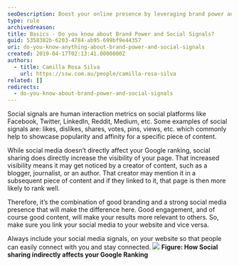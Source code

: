 ```yaml
---
seoDescription: Boost your online presence by leveraging brand power and social signals, increasing website visibility and driving organic rankings through strategic social media engagement and linking.
type: rule
archivedreason:
title: Basics - Do you know about Brand Power and Social Signals?
guid: 5358382b-6203-4784-ab95-699bf9e44357
uri: do-you-know-anything-about-brand-power-and-social-signals
created: 2019-04-17T02:13:41.0000000Z
authors:
  - title: Camilla Rosa Silva
    url: https://ssw.com.au/people/camilla-rosa-silva
related: []
redirects:
  - do-you-know-about-brand-power-and-social-signals
---
```


Social signals are human interaction metrics on social platforms like Facebook, Twitter, LinkedIn, Reddit, Medium, etc. Some examples of social signals are: likes, dislikes, shares, votes, pins, views, etc. which commonly help to showcase popularity and affinity for a specific piece of content.

While social media doesn’t directly affect your Google ranking, social sharing does directly increase the visibility of your page. That increased visibility means it may get noticed by a creator of content, such as a blogger, journalist, or an author. That creator may mention it in a subsequent piece of content and if they linked to it, that page is then more likely to rank well.

Therefore, it’s the combination of good branding and a strong social media presence that will make the difference here. Good engagement, and of course good content, will make your results more relevant to others. So, make sure you link your social media to your website and vice versa.

Always include your social media signals, on your website so that people can easily connect with you and stay connected.
![](sharing.png) **Figure: How Social sharing indirectly affects your Google Ranking**
